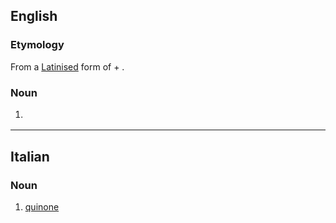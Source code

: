 ==English==

===Etymology===
From a [[New Latin|Latinised]] form of {{etyl|es|en}} {{term|quinina|lang=es||quinine}} + {{term|-one}}.

===Noun===
{{en-noun}}

# {{context|chemistry|lang=en}} {{dated form of|quinone}}

{{Webster 1913}}

----

==Italian==

===Noun===
{{it-noun||m||chinoni}}

# {{context|organic chemistry|lang=it}} [[quinone]]
